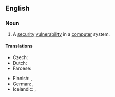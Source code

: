 ==English==
{{wikipedia|vulnerability (computing)}}

===Noun===
{{en-noun}}

# {{lb|en|computer security}} A [[security]] [[vulnerability]] in a [[computer]] system.

====Translations====
{{trans-top|security vulnerability in a computer system}}
* Czech: {{t|cs|bezpečnostní díra|f}}
* Dutch: {{t|nl|veiligheidslek|n}}
* Faroese: {{t|fo|trygdarhol|n}}
{{trans-mid}}
* Finnish: {{t+|fi|tietoturva-aukko}}, {{t|fi|turva-aukko}}
* German: {{t+|de|Sicherheitslücke|f}}, {{t|de|Sicherheitsmangel|m}}
* Icelandic: {{t|is|öryggisveila|f}}, {{t|is|öryggisbrestur|m}}
{{trans-bottom}}